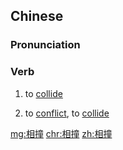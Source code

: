 ==Chinese==
{{zh-forms}}

===Pronunciation===
{{zh-pron
|m=xiāngzhuàng
|c=soeng1 zong6
|h=pfs=siông-chhong
|mn=sio-tn̄g
|cat=v
}}

===Verb===
{{zh-verb}}
# to [[collide]]
# {{lb|zh|figuratively|of opinions}} to [[conflict]], to [[collide]]

[[mg:相撞]]
[[chr:相撞]]
[[zh:相撞]]